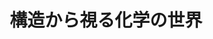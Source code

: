 ﻿---
title: "構造から視る化学の世界"
category: "理学院"
vol: 87
interviewee: "豊田 真司"
url: "http://www.chemistry.titech.ac.jp/~toyota/"
tags: ["分子","化学","構造","有機化学","物理"]
pdf: "87-4-toyota.pdf"
career: ""
preface: "豊田では、 アントラセンとアセチレンを繋げてさまざまな構造を有する分子を創り出している。本稿ではまず、物理有機化学について紹介したうえで、 アントラセンとアセチレンの構造と性質を述べる。そして、豊田先生が実際に創り出した分子のいくつかを取り上げ、 その構造と物性を物理有機化学の立場から紹介し、先生の理念へと繋げる。"
---
